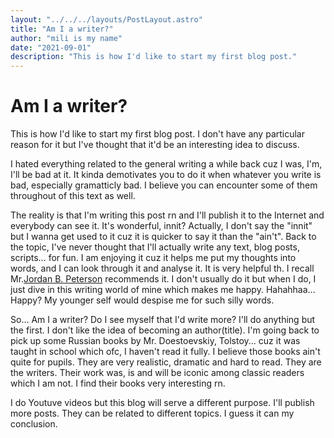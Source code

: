 ```yaml
---
layout: "../../../layouts/PostLayout.astro"
title: "Am I a writer?"
author: "mili is my name"
date: "2021-09-01"
description: "This is how I'd like to start my first blog post."
---
```



# Am I a writer?

This is how I'd like to start my first blog post. I don't have any particular reason for it but I've thought that it'd be an interesting idea to discuss.

I hated everything related to the general writing a while back cuz I was, I'm, I'll be bad at it. It kinda demotivates you to do it when whatever you write is bad, especially gramatticly bad. I believe you can encounter some of them throughout of this text as well.

The reality is that I'm writing this post rn and I'll publish it to the Internet and everybody can see it. It's wonderful, innit? Actually, I don't say the "innit" but I wanna get used to it cuz it is quicker to say it than the "ain't". Back to the topic, I've never thought that I'll actually write any text, blog posts, scripts... for fun. I am enjoying it cuz it helps me put my thoughts into words, and I can look through it and analyse it. It is very helpful th. I recall Mr.[Jordan B. Peterson](https://twitter.com/jordanbpeterson) recommends it. I don't usually do it but when I do, I just dive in this writing world of mine which makes me happy. Hahahhaa... Happy? My younger self would despise me for such silly words.

So... Am I a writer? Do I see myself that I'd write more? I'll do anything but the first. I don't like the idea of becoming an author(title). I'm going back to pick up some Russian books by Mr. Doestoevskiy, Tolstoy... cuz it was taught in school which ofc, I haven't read it fully. I believe those books ain't quite for pupils. They are very realistic, dramatic and hard to read. They are the writers. Their work was, is and will be iconic among classic readers which I am not. I find their books very interesting rn.

I do Youtuve videos but this blog will serve a different purpose.
I'll publish more posts. They can be related to different topics. I guess it can my conclusion.
